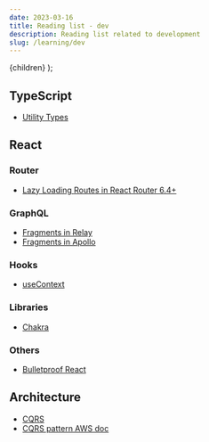 ```yaml
---
date: 2023-03-16
title: Reading list - dev
description: Reading list related to development
slug: /learning/dev
---
```



  <PostLayout pageContext={pageContext}>{children}</PostLayout>
);

## TypeScript

- [Utility Types](https://www.typescriptlang.org/docs/handbook/utility-types.html)

## React

### Router

- [Lazy Loading Routes in React Router 6.4+](https://remix.run/blog/lazy-loading-routes)

### GraphQL

- [Fragments in Relay](https://relay.dev/docs/tutorial/fragments-1/)
- [Fragments in Apollo](https://www.apollographql.com/docs/react/data/fragments/)

### Hooks

- [useContext](https://react.dev/reference/react/useContext)

### Libraries

- [Chakra](https://chakra-ui.com/docs/styled-system/style-props)

### Others

- [Bulletproof React](https://github.com/alan2207/bulletproof-react)

## Architecture

- [CQRS](https://learn.microsoft.com/en-us/azure/architecture/patterns/cqrs)
- [CQRS pattern AWS doc](https://docs.aws.amazon.com/prescriptive-guidance/latest/modernization-data-persistence/cqrs-pattern.html)

